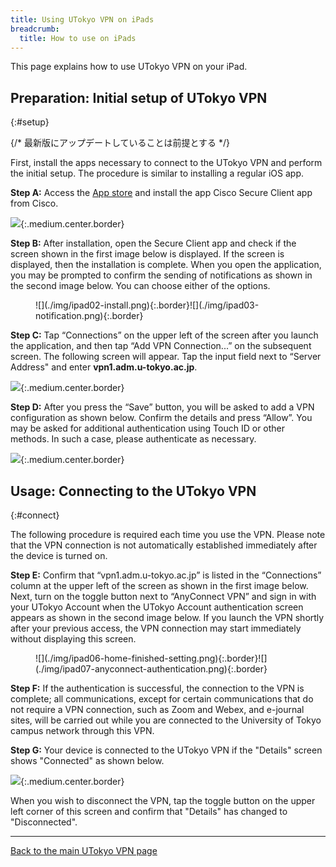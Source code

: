 ```yaml
---
title: Using UTokyo VPN on iPads
breadcrumb:
  title: How to use on iPads
---
```


This page explains how to use UTokyo VPN on your iPad.

<SubpageBeginning />

## Preparation: Initial setup of UTokyo VPN
{:#setup}

{/* 最新版にアップデートしていることは前提とする */}

First, install the apps necessary to connect to the UTokyo VPN and perform the initial setup. The procedure is similar to installing a regular iOS app.

**Step A:** Access the [App store](https://apps.apple.com/us/app/cisco-anyconnect/id1135064690) and install the app Cisco Secure Client app from Cisco.

![](img/ipad01-app-store-anyconnect.png){:.medium.center.border}

**Step B:** After installation, open the Secure Client app and check if the screen shown in the first image below is displayed. If the screen is displayed, then the installation is complete. When you open the application, you may be prompted to confirm the sending of notifications as shown in the second image below. You can choose either of the options.

<figure class="gallery">
  ![](./img/ipad02-install.png){:.border}![](./img/ipad03-notification.png){:.border}
</figure>

**Step C:** Tap “Connections” on the upper left of the screen after you launch the application, and then tap “Add VPN Connection...” on the subsequent screen. The following screen will appear. Tap the input field next to “Server Address" and enter **vpn1.adm.u-tokyo.ac.jp**.

![](img/ipad04-add-vpn-connection.png){:.medium.center.border}

**Step D:** After you press the “Save” button, you will be asked to add a VPN configuration as shown below. Confirm the details and press “Allow”. You may be asked for additional authentication using Touch ID or other methods. In such a case, please authenticate as necessary. 

![](img/ipad05-requesting-vpn.png){:.medium.center.border}

## Usage: Connecting to the UTokyo VPN
{:#connect}

The following procedure is required each time you use the VPN. Please note that the VPN connection is not automatically established immediately after the device is turned on.


**Step E:** Confirm that “vpn1.adm.u-tokyo.ac.jp” is listed in the “Connections” column at the upper left of the screen as shown in the first image below. Next, turn on the toggle button next to “AnyConnect VPN” and sign in with your UTokyo Account when the UTokyo Account authentication screen appears as shown in the second image below. If you launch the VPN shortly after your previous access, the VPN connection may start immediately without displaying this screen.

<figure class="gallery">
  ![](./img/ipad06-home-finished-setting.png){:.border}![](./img/ipad07-anyconnect-authentication.png){:.border}
</figure>

<HelpMfa />
<HelpSecurityEducation />


**Step F:** If the authentication is successful, the connection to the VPN is complete; all communications, except for certain communications that do not require a VPN connection, such as Zoom and Webex, and e-journal sites, will be carried out while you are connected to the University of Tokyo campus network through this VPN.

**Step G:** Your device is connected to the UTokyo VPN if the "Details" screen shows "Connected" as shown below.

![](img/ipad08-anyconnect-connecting.png){:.medium.center.border}

When you wish to disconnect the VPN, tap the toggle button on the upper left corner of this screen and confirm that "Details" has changed to "Disconnected".

---

[Back to the main UTokyo VPN page](.)
